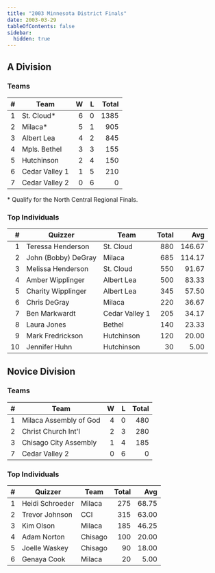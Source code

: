 ```yaml
---
title: "2003 Minnesota District Finals"
date: 2003-03-29
tableOfContents: false
sidebar:
  hidden: true
---
```


## A Division

### Teams

|    # | Team           |    W |    L | Total |
| ---: | -------------- | ---: | ---: | ----: |
|    1 | St. Cloud*     |    6 |    0 |  1385 |
|    2 | Milaca*        |    5 |    1 |   905 |
|    3 | Albert Lea     |    4 |    2 |   845 |
|    4 | Mpls. Bethel   |    3 |    3 |   155 |
|    5 | Hutchinson     |    2 |    4 |   150 |
|    6 | Cedar Valley 1 |    1 |    5 |   210 |
|    7 | Cedar Valley 2 |    0 |    6 |     0 |

\* Qualify for the North Central Regional Finals.

### Top Individuals

|    # | Quizzer             | Team           | Total |    Avg |
| ---: | ------------------- | -------------- | ----: | -----: |
|    1 | Teressa Henderson   | St. Cloud      |   880 | 146.67 |
|    2 | John (Bobby) DeGray | Milaca         |   685 | 114.17 |
|    3 | Melissa Henderson   | St. Cloud      |   550 |  91.67 |
|    4 | Amber Wipplinger    | Albert Lea     |   500 |  83.33 |
|    5 | Charity Wipplinger  | Albert Lea     |   345 |  57.50 |
|    6 | Chris DeGray        | Milaca         |   220 |  36.67 |
|    7 | Ben Markwardt       | Cedar Valley 1 |   205 |  34.17 |
|    8 | Laura Jones         | Bethel         |   140 |  23.33 |
|    9 | Mark Fredrickson    | Hutchinson     |   120 |  20.00 |
|   10 | Jennifer Huhn       | Hutchinson     |    30 |   5.00 |

## Novice Division

### Teams

|    # | Team                   |    W |    L | Total |
| ---: | ---------------------- | ---: | ---: | ----: |
|    1 | Milaca Assembly of God |    4 |    0 |   480 |
|    2 | Christ Church Int'l    |    2 |    3 |   280 |
|    3 | Chisago City Assembly  |    1 |    4 |   185 |
|    7 | Cedar Valley 2         |    0 |    6 |     0 |

### Top Individuals

|    # | Quizzer         | Team    | Total |   Avg |
| ---: | --------------- | ------- | ----: | ----: |
|    1 | Heidi Schroeder | Milaca  |   275 | 68.75 |
|    2 | Trevor Johnson  | CCI     |   315 | 63.00 |
|    3 | Kim Olson       | Milaca  |   185 | 46.25 |
|    4 | Adam Norton     | Chisago |   100 | 20.00 |
|    5 | Joelle Waskey   | Chisago |    90 | 18.00 |
|    6 | Genaya Cook     | Milaca  |    20 |  5.00 |


